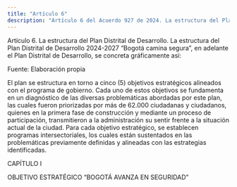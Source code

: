 ```yaml
---
title: "Artículo 6"
description: "Artículo 6 del Acuerdo 927 de 2024. La estructura del Plan Distrital de Desarrollo."
---
```


Artículo 6. La estructura del Plan Distrital de Desarrollo. La estructura del Plan Distrital de Desarrollo 2024-2027 “Bogotá camina segura”, en adelante el Plan Distrital de Desarrollo, se concreta gráficamente así:

Fuente: Elaboración propia
 
El plan se estructura en torno a cinco (5) objetivos estratégicos alineados con el programa de gobierno. Cada uno de estos objetivos se fundamenta en un diagnóstico de las diversas problemáticas abordadas por este plan, las cuales fueron priorizadas por más de 62.000 ciudadanas y ciudadanos, quienes en la primera fase de construcción y mediante un proceso de participación, transmitieron a la administración su sentir frente a la situación actual de la ciudad. Para cada objetivo estratégico, se establecen programas intersectoriales, los cuales están sustentados en las problemáticas previamente definidas y alineadas con las estrategias identificadas.
 
CAPÍTULO I
 
OBJETIVO ESTRATÉGICO “BOGOTÁ AVANZA EN SEGURIDAD”
